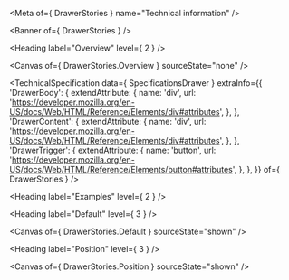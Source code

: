 
<Meta of={ DrawerStories } name="Technical information" />

<Banner of={ DrawerStories } />

<Heading label="Overview" level={ 2 } />

<Canvas of={ DrawerStories.Overview } sourceState="none" />

<TechnicalSpecification
  data={ SpecificationsDrawer }
  extraInfo={{
    'DrawerBody': {
      extendAttribute: {
        name: 'div',
        url: 'https://developer.mozilla.org/en-US/docs/Web/HTML/Reference/Elements/div#attributes',
      },
    },
    'DrawerContent': {
      extendAttribute: {
        name: 'div',
        url: 'https://developer.mozilla.org/en-US/docs/Web/HTML/Reference/Elements/div#attributes',
      },
    },
    'DrawerTrigger': {
      extendAttribute: {
        name: 'button',
        url: 'https://developer.mozilla.org/en-US/docs/Web/HTML/Reference/Elements/button#attributes',
      },
    },
  }}
  of={ DrawerStories } />

<Heading label="Examples" level={ 2 } />

<Heading label="Default" level={ 3 } />

<Canvas of={ DrawerStories.Default } sourceState="shown" />

<Heading label="Position" level={ 3 } />

<Canvas of={ DrawerStories.Position } sourceState="shown" />
